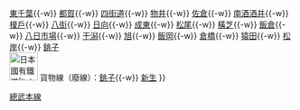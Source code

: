 {{鐵道路線
|模板名稱 = 總武本線
|名稱 = [[File:JR logo (east).svg|25px|東日本旅客鐵道|link=東日本旅客鐵道]] [[總武本線]]（千葉－銚子）
|代表色 = #ffc20d
|車站列表 = [[千葉站|千葉]]{{-w}} [[東千葉站|東千葉]]{{-w}} [[都賀站|都賀]]{{-w}} [[四街道站|四街道]]{{-w}} [[物井站|物井]]{{-w}} [[佐倉站|佐倉]]{{-w}} [[南酒酒井站|南酒酒井]]{{-w}} [[榎戶站 (千葉縣)|榎戶]]{{-w}} [[八街站|八街]]{{-w}} [[日向站|日向]]{{-w}} [[成東站|成東]]{{-w}} [[松尾站 (千葉縣)|松尾]]{{-w}} [[橫芝站|橫芝]]{{-w}} [[飯倉站|飯倉]]{{-w}} [[八日市場站|八日市場]]{{-w}} [[干潟站|干潟]]{{-w}} [[旭站 (千叶县)|旭]]{{-w}} [[飯岡站|飯岡]]{{-w}} [[倉橋站|倉橋]]{{-w}} [[猿田站|猿田]]{{-w}} [[松岸站|松岸]]{{-w}} [[銚子站|銚子]]<br />[[File:Japanese National Railway logo.svg|50px|日本國有鐵道|link=日本國有鐵道]] 貨物線（廢線）：[[銚子站|銚子]]{{-w}} [[新生站 (千葉縣)|新生]]
}}<noinclude>
[[Category:東日本旅客鐵道路線模板|總武本線]]
</noinclude>